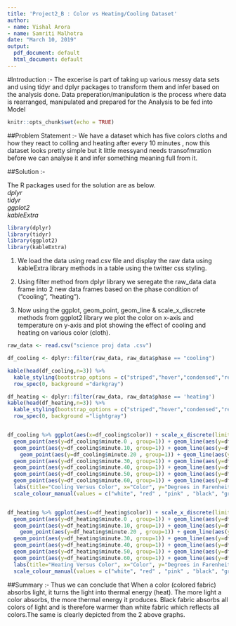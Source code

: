---
title: 'Project2_B : Color vs Heating/Cooling Dataset'
author:
- name: Vishal Arora
- name: Samriti Malhotra
date: "March 10, 2019"
output:
  pdf_document: default
  html_document: default
---

#Introduction :- 
 The excerise is part of taking up various messy data sets and using tidyr and dplyr packages to transform them and infer based on the analysis done.  Data preperation/manipulation is the process where data is rearranged, manipulated and prepared for the Analysis to be fed into Model

```{r setup, include=FALSE}
knitr::opts_chunk$set(echo = TRUE)
```

##Problem Statement :- 
 We have a dataset which has five colors cloths and how they react to colling and heating after every 10 minutes , now this dataset looks pretty simple but it little messyand needs transofmration before we can analyse it and infer something meaning full from it.

##Solution :-

The R packages used for the solution are as below.        
*dplyr*         
*tidyr*          
*ggplot2*        
*kableExtra*        

```{r include=FALSE}

library(dplyr)
library(tidyr)
library(ggplot2)
library(kableExtra)
```

1) We load the data using read.csv file and display the raw data using kableExtra library methods in a table using the twitter css styling.        

2) Using filter method from dplyr library we seregate the raw_data data frame into 2 new data frames based on the phase condition of ("cooling",           "heating").          

3) Now using the ggplot, geom_point, geom_line & scale_x_discrete methods from ggplot2 library we plot the color on x-axis and temperature on y-axis and     plot showing the effect of cooling  and heating on various color (cloth).         

```{r}
raw_data <- read.csv("science proj data .csv")

df_cooling <- dplyr::filter(raw_data, raw_data$phase == "cooling")

kable(head(df_cooling,n=3)) %>% 
  kable_styling(bootstrap_options = c("striped","hover","condensed","responsive"),full_width   = F,position = "left",font_size = 12) %>%
  row_spec(0, background ="darkgray")

df_heating <- dplyr::filter(raw_data, raw_data$phase == 'heating')
kable(head(df_heating,n=3)) %>% 
  kable_styling(bootstrap_options = c("striped","hover","condensed","responsive"),full_width   = F,position = "left",font_size = 12) %>%
  row_spec(0, background ="lightgray")


df_cooling %>% ggplot(aes(x=df_cooling$color)) + scale_x_discrete(limits=df_cooling$color) + 
  geom_point(aes(y=df_cooling$minute.0 , group=1)) + geom_line(aes(y=df_cooling$minute.0, group=1, col="Minute0")) + 
  geom_point(aes(y=df_cooling$minute.10, group=1)) + geom_line(aes(y=df_cooling$minute.10, group=1, col="Minute10")) + 
    geom_point(aes(y=df_cooling$minute.20 , group=1)) + geom_line(aes(y=df_cooling$minute.20, group=1, col="Minute20")) + 
  geom_point(aes(y=df_cooling$minute.30, group=1)) + geom_line(aes(y=df_cooling$minute.30, group=1, col="Minute30")) + 
  geom_point(aes(y=df_cooling$minute.40, group=1)) + geom_line(aes(y=df_cooling$minute.40, group=1, col="Minute40")) +
  geom_point(aes(y=df_cooling$minute.50, group=1)) + geom_line(aes(y=df_cooling$minute.50, group=1, col="Minute50")) + 
  geom_point(aes(y=df_cooling$minute.60, group=1)) + geom_line(aes(y=df_cooling$minute.60, group=1, col="Minute60")) +
  labs(title="Cooling Versus Color", x="Color", y="Degrees in Farenheit", colour="") + 
  scale_colour_manual(values = c("white", "red" , "pink" , "black", "green" , "cyan" , "grey"))


df_heating %>% ggplot(aes(x=df_heating$color)) + scale_x_discrete(limits=df_heating$color) + 
  geom_point(aes(y=df_heating$minute.0 , group=1)) + geom_line(aes(y=df_heating$minute.0, group=1, col="Minute0")) + 
  geom_point(aes(y=df_heating$minute.10, group=1)) + geom_line(aes(y=df_heating$minute.10, group=1, col="Minute10")) + 
    geom_point(aes(y=df_heating$minute.20 , group=1)) + geom_line(aes(y=df_heating$minute.20, group=1, col="Minute20")) + 
  geom_point(aes(y=df_heating$minute.30, group=1)) + geom_line(aes(y=df_heating$minute.30, group=1, col="Minute30")) + 
  geom_point(aes(y=df_heating$minute.40, group=1)) + geom_line(aes(y=df_heating$minute.40, group=1, col="Minute40")) +
  geom_point(aes(y=df_heating$minute.50, group=1)) + geom_line(aes(y=df_heating$minute.50, group=1, col="Minute50")) + 
  geom_point(aes(y=df_heating$minute.60, group=1)) + geom_line(aes(y=df_heating$minute.60, group=1, col="Minute60")) +
  labs(title="Heating Versus Color", x="Color", y="Degrees in Farenheit", colour="") + 
  scale_colour_manual(values = c("white", "red" , "pink" , "black", "green" , "cyan" , "grey"))
```

##Summary :-
Thus we can conclude that When a color (colored fabric) absorbs light, it turns the light into thermal energy (heat). The more light a color absorbs, the more thermal energy it produces. Black fabric absorbs all colors of light and is therefore warmer than white fabric which reflects all colors.The same is clearly depicted from the 2 above graphs.

```{r}

```

